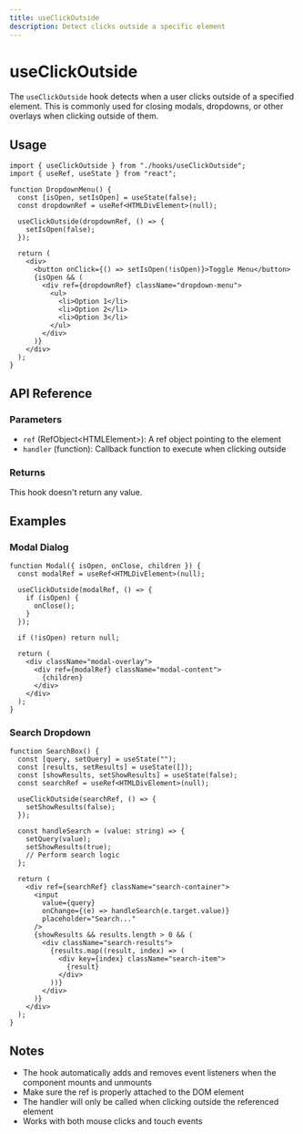 ```yaml
---
title: useClickOutside
description: Detect clicks outside a specific element
---
```


# useClickOutside

The `useClickOutside` hook detects when a user clicks outside of a specified element. This is commonly used for closing modals, dropdowns, or other overlays when clicking outside of them.

## Usage

```tsx
import { useClickOutside } from "./hooks/useClickOutside";
import { useRef, useState } from "react";

function DropdownMenu() {
  const [isOpen, setIsOpen] = useState(false);
  const dropdownRef = useRef<HTMLDivElement>(null);

  useClickOutside(dropdownRef, () => {
    setIsOpen(false);
  });

  return (
    <div>
      <button onClick={() => setIsOpen(!isOpen)}>Toggle Menu</button>
      {isOpen && (
        <div ref={dropdownRef} className="dropdown-menu">
          <ul>
            <li>Option 1</li>
            <li>Option 2</li>
            <li>Option 3</li>
          </ul>
        </div>
      )}
    </div>
  );
}
```

## API Reference

### Parameters

- `ref` (RefObject\<HTMLElement\>): A ref object pointing to the element
- `handler` (function): Callback function to execute when clicking outside

### Returns

This hook doesn't return any value.

## Examples

### Modal Dialog

```tsx
function Modal({ isOpen, onClose, children }) {
  const modalRef = useRef<HTMLDivElement>(null);

  useClickOutside(modalRef, () => {
    if (isOpen) {
      onClose();
    }
  });

  if (!isOpen) return null;

  return (
    <div className="modal-overlay">
      <div ref={modalRef} className="modal-content">
        {children}
      </div>
    </div>
  );
}
```

### Search Dropdown

```tsx
function SearchBox() {
  const [query, setQuery] = useState("");
  const [results, setResults] = useState([]);
  const [showResults, setShowResults] = useState(false);
  const searchRef = useRef<HTMLDivElement>(null);

  useClickOutside(searchRef, () => {
    setShowResults(false);
  });

  const handleSearch = (value: string) => {
    setQuery(value);
    setShowResults(true);
    // Perform search logic
  };

  return (
    <div ref={searchRef} className="search-container">
      <input
        value={query}
        onChange={(e) => handleSearch(e.target.value)}
        placeholder="Search..."
      />
      {showResults && results.length > 0 && (
        <div className="search-results">
          {results.map((result, index) => (
            <div key={index} className="search-item">
              {result}
            </div>
          ))}
        </div>
      )}
    </div>
  );
}
```

## Notes

- The hook automatically adds and removes event listeners when the component mounts and unmounts
- Make sure the ref is properly attached to the DOM element
- The handler will only be called when clicking outside the referenced element
- Works with both mouse clicks and touch events
